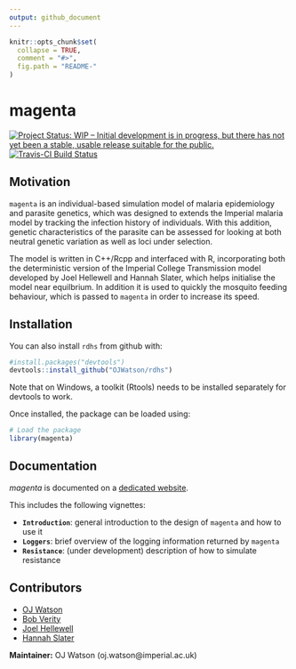```yaml
---
output: github_document
---
```

```r
knitr::opts_chunk$set(
  collapse = TRUE,
  comment = "#>",
  fig.path = "README-"
)
```
# magenta

[![Project Status: WIP – Initial development is in progress, but there has not yet been a stable, usable release suitable for the public.](https://www.repostatus.org/badges/latest/wip.svg)](https://www.repostatus.org/#wip)
[![Travis-CI Build Status](https://travis-ci.org/ojwatson/magenta.png?branch=master)](https://travis-ci.org/ojwatson/magenta)


## Motivation

`magenta` is an individual-based simulation model of malaria epidemiology and parasite genetics, which was designed to extends the Imperial malaria model by tracking the infection history of individuals. With this addition, genetic characteristics of the parasite can be assessed for looking at both neutral genetic variation as well as loci under selection. 

The model is written in C++/Rcpp and interfaced with R, incorporating both the deterministic version of the Imperial College Transmission model developed by Joel Hellewell and Hannah Slater, which helps initialise the model near equilbrium. In addition it is used to quickly the mosquito feeding behaviour, which is passed to `magenta` in order to increase its speed.    

## Installation

You can also install `rdhs` from github with:

```r
#install.packages("devtools")
devtools::install_github("OJWatson/rdhs")
```

Note that on Windows, a toolkit (Rtools) needs to be installed separately for devtools to work. 

Once installed, the package can be loaded using:

```r
# Load the package
library(magenta)
```

Documentation
-------------

*magenta* is documented on a [dedicated
 website](https://ojwatson.github.io/magenta).

This includes the following vignettes:

- **`Introduction`**: general introduction to the design of `magenta` and how to use it
- **`Loggers`**: brief overview of the logging information returned by `magenta`
- **`Resistance`**: (under development) description of how to simulate resistance

Contributors
------------
- [OJ Watson](https://github.com/ojwatson)
- [Bob Verity](https://github.com/bobverity)
- [Joel Hellewell](https://github.com/jhellewell14)
- [Hannah Slater](https://github.com/hannahslater)

**Maintainer:** OJ Watson (oj.watson@imperial.ac.uk)
